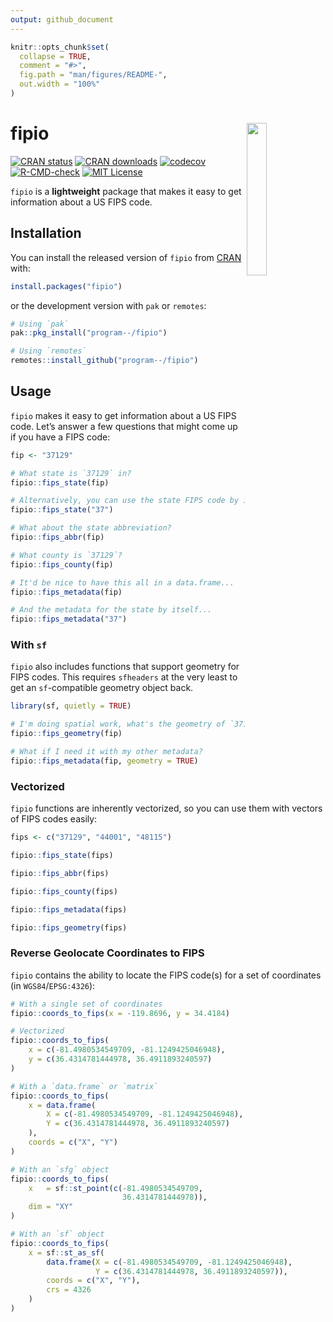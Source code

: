 ```yaml
---
output: github_document
---
```


<!-- README.md is generated from README.Rmd. Please edit that file -->

```r
knitr::opts_chunk$set(
  collapse = TRUE,
  comment = "#>",
  fig.path = "man/figures/README-",
  out.width = "100%"
)
```

# fipio <a href="https://github.com/program--/fipio"><img src="man/figures/logo.png" align="right" width="25%"/></a>

<!-- badges: start -->
[![CRAN status](https://www.r-pkg.org/badges/version/fipio)](https://CRAN.R-project.org/package=fipio)
[![CRAN downloads](https://cranlogs.r-pkg.org/badges/fipio)](https://CRAN.R-project.org/package=fipio)
[![codecov](https://codecov.io/gh/program--/fipio/graph/badge.svg?token=1ODDHARQM1)](https://app.codecov.io/gh/program--/fipio)
[![R-CMD-check](https://github.com/program--/fipio/workflows/R-CMD-check/badge.svg)](https://github.com/program--/fipio/actions)
[![MIT License](https://img.shields.io/badge/license-MIT-blue.svg)](https://opensource.org/license/mit/)
<!-- badges: end -->

`fipio` is a **lightweight** package that makes it easy to get information about a US FIPS code.

## Installation

You can install the released version of `fipio` from [CRAN](https://cran.r-project.org/package=fipio) with:

``` r
install.packages("fipio")
```

or the development version with `pak` or `remotes`:
``` r
# Using `pak`
pak::pkg_install("program--/fipio")

# Using `remotes`
remotes::install_github("program--/fipio")
```

## Usage

`fipio` makes it easy to get information about a US FIPS code.
Let's answer a few questions that might come up if you have a FIPS code:

```r
fip <- "37129"

# What state is `37129` in?
fipio::fips_state(fip)

# Alternatively, you can use the state FIPS code by itself
fipio::fips_state("37")

# What about the state abbreviation?
fipio::fips_abbr(fip)

# What county is `37129`?
fipio::fips_county(fip)

# It'd be nice to have this all in a data.frame...
fipio::fips_metadata(fip)

# And the metadata for the state by itself...
fipio::fips_metadata("37")
```

### With `sf`
`fipio` also includes functions that support geometry for FIPS codes. This requires
`sfheaders` at the very least to get an `sf`-compatible geometry object back.

```r
library(sf, quietly = TRUE)
```

```r
# I'm doing spatial work, what's the geometry of `37129`?
fipio::fips_geometry(fip)

# What if I need it with my other metadata?
fipio::fips_metadata(fip, geometry = TRUE)
```

### Vectorized
`fipio` functions are inherently vectorized, so you can use them with vectors of FIPS codes easily:
```r
fips <- c("37129", "44001", "48115")

fipio::fips_state(fips)

fipio::fips_abbr(fips)

fipio::fips_county(fips)

fipio::fips_metadata(fips)

fipio::fips_geometry(fips)
```

### Reverse Geolocate Coordinates to FIPS
`fipio` contains the ability to locate the FIPS code(s) for a set of coordinates (in `WGS84`/`EPSG:4326`):
```r
# With a single set of coordinates
fipio::coords_to_fips(x = -119.8696, y = 34.4184)

# Vectorized
fipio::coords_to_fips(
    x = c(-81.4980534549709, -81.1249425046948),
    y = c(36.4314781444978, 36.4911893240597)
)

# With a `data.frame` or `matrix`
fipio::coords_to_fips(
    x = data.frame(
        X = c(-81.4980534549709, -81.1249425046948),
        Y = c(36.4314781444978, 36.4911893240597)
    ),
    coords = c("X", "Y")
)

# With an `sfg` object
fipio::coords_to_fips(
    x   = sf::st_point(c(-81.4980534549709,
                         36.4314781444978)),
    dim = "XY"
)

# With an `sf` object
fipio::coords_to_fips(
    x = sf::st_as_sf(
        data.frame(X = c(-81.4980534549709, -81.1249425046948),
                   Y = c(36.4314781444978, 36.4911893240597)),
        coords = c("X", "Y"),
        crs = 4326
    )
)
```
